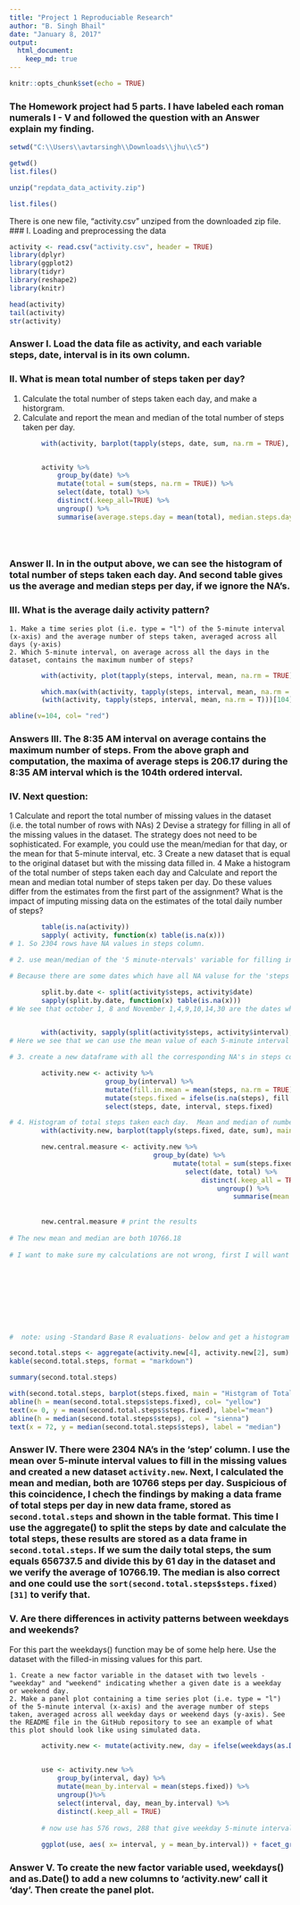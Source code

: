 ---
title: "Project 1 Reproduciable Research"
author: "B. Singh Bhail"
date: "January 8, 2017"
output: 
  html_document:
    keep_md: true
---

```{r setup, include=FALSE}
knitr::opts_chunk$set(echo = TRUE)
```

### The Homework project had 5 parts.  I have labeled each roman numerals I - V and followed the question with an Answer explain my finding. 
```{r}
setwd("C:\\Users\\avtarsingh\\Downloads\\jhu\\c5")

```

```{r}
getwd()
list.files()
```

```{r}
unzip("repdata_data_activity.zip")

```

```{r}
list.files()
```






There is one new file, "activity.csv" unziped from the downloaded zip file.
### I. Loading and preprocessing the data

```{r, preprocess}
activity <- read.csv("activity.csv", header = TRUE)
library(dplyr)
library(ggplot2)
library(tidyr)
library(reshape2)
library(knitr)

head(activity)
tail(activity)
str(activity)
```
###  Answer I.  Load the data file as activity, and each variable steps, date, interval is in its own column.










### II. What is mean total number of steps taken per day?

1. Calculate the total number of steps taken each day, and make a historgram.
2. Calculate and report the mean and median of the total number of steps taken per day.
```{r}

        with(activity, barplot(tapply(steps, date, sum, na.rm = TRUE), main = "Histogram of no. of step taken each day", xlab = "Day of the month", ylab = "Total number of steps"))


        activity %>% 
            group_by(date) %>%
            mutate(total = sum(steps, na.rm = TRUE)) %>%
            select(date, total) %>%
            distinct(.keep_all=TRUE) %>%
            ungroup() %>%
            summarise(average.steps.day = mean(total), median.steps.day = median(total))


      
```

### Answer II. In in the output above, we can see the histogram of total number of steps taken each day.  And second table gives us the average and median steps per day, if we ignore the NA's.








 


### III. What is the average daily activity pattern?
    1. Make a time series plot (i.e. type = "l") of the 5-minute interval (x-axis) and the average number of steps taken, averaged across all days (y-axis)
    2. Which 5-minute interval, on average across all the days in the dataset, contains the maximum number of steps?
```{r}
        with(activity, plot(tapply(steps, interval, mean, na.rm = TRUE), type = "l", main = "Time series plot of 5-minute intervals", xlab = "5-minute intervals of the day", ylab = "Average no. of steps" ))

        which.max(with(activity, tapply(steps, interval, mean, na.rm = T)))
        (with(activity, tapply(steps, interval, mean, na.rm = T)))[104]

abline(v=104, col= "red")

```

### Answers III. The 8:35 AM interval on average contains the maximum number of steps. From the above graph and computation, the maxima of average steps is 206.17 during the 8:35 AM interval which is the 104th ordered interval.











### IV. Next question:
1    Calculate and report the total number of missing values in the dataset (i.e. the total number of rows with NAs)
2    Devise a strategy for filling in all of the missing values in the dataset. The strategy does not need to be sophisticated. For example, you could use the mean/median for that day, or the mean for that 5-minute interval, etc.
3    Create a new dataset that is equal to the original dataset but with the missing data filled in.
4    Make a histogram of the total number of steps taken each day and Calculate and report the mean and median total number of steps taken per day. Do these values differ from the estimates from the first part of the assignment? What is the impact of imputing missing data on the estimates of the total daily number of steps?

```{r}
        table(is.na(activity))
        sapply( activity, function(x) table(is.na(x)))
# 1. So 2304 rows have NA values in steps column.

# 2. use mean/median of the '5 minute-ntervals' variable for filling in the NA's.

# Because there are some dates which have all NA valuse for the 'steps' value.

        split.by.date <- split(activity$steps, activity$date)
        sapply(split.by.date, function(x) table(is.na(x)))
# We see that october 1, 8 and November 1,4,9,10,14,30 are the dates where all the observations of 'steps' are NA, therefore it does not make sense to use mean/median of that day


        with(activity, sapply(split(activity$steps, activity$interval), function(x) table(is.na(x))))
# Here we see that we can use the mean value of each 5-minute interval to fill in the NA's of 'steps' column, becaue there are only 8 NA's for each 'interval' group as seen above.

# 3. create a new dataframe with all the corresponding NA's in steps column.

        activity.new <- activity %>%
                        group_by(interval) %>%
                        mutate(fill.in.mean = mean(steps, na.rm = TRUE)) %>%
                        mutate(steps.fixed = ifelse(is.na(steps), fill.in.mean, steps)) %>%
                        select(steps, date, interval, steps.fixed)

# 4. Histogram of total steps taken each day.  Mean and median of number of steps per day. Compare the effect of imputed missing values.
        with(activity.new, barplot(tapply(steps.fixed, date, sum), main = " Total number of steps taken each day", xlab = "Date", ylab = "Avg. no. steps"))

        new.central.measure <- activity.new %>%
                                    group_by(date) %>%
                                         mutate(total = sum(steps.fixed)) %>%
                                            select(date, total) %>%
                                                distinct(.keep_all = TRUE) %>%
                                                    ungroup() %>%
                                                        summarise(mean = mean(total), median = median(total))
                                
            
        new.central.measure # print the results
        
# The new mean and median are both 10766.18
        
# I want to make sure my calculations are not wrong, first I will want to see the summary of the 'steps.fixed' column used in the new calculations.  I will redo the calculations with base R
            
    


        
        
        
        
        
#  note: using -Standard Base R evaluations- below and get a histogram of total steps and mean and median:

second.total.steps <- aggregate(activity.new[4], activity.new[2], sum)
kable(second.total.steps, format = "markdown")

summary(second.total.steps)

with(second.total.steps, barplot(steps.fixed, main = "Histgram of Total number of steps per day"))
abline(h = mean(second.total.steps$steps.fixed), col= "yellow")
text(x= 0, y = mean(second.total.steps$steps.fixed), label="mean")
abline(h = median(second.total.steps$steps), col = "sienna")
text(x = 72, y = median(second.total.steps$steps), label = "median")
```


### Answer IV. There were 2304 NA's in the 'step' column.  I use the mean over 5-minute interval values to fill in the missing values and created a new dataset `activity.new`. Next, I calculated the mean and median, both are 10766 steps per day. Suspicious of this coincidence, I chech the findings by making a data frame of total steps per day in new data frame, stored as `second.total.steps` and shown in the table format.  This time I use the aggregate() to split the steps by date and calculate the total steps, these results are stored as a data frame in `second.total.steps`.  If we sum the daily total steps, the sum equals 656737.5 and divide this by 61 day in the dataset and we verify the average of 10766.19.  The median is also correct and one could use the `sort(second.total.steps$steps.fixed)[31]` to verify that.










### V.  Are there differences in activity patterns between weekdays and weekends?

For this part the weekdays() function may be of some help here. Use the dataset with the filled-in missing values for this part.

    1. Create a new factor variable in the dataset with two levels - "weekday" and "weekend" indicating whether a given date is a weekday or weekend day.
    2. Make a panel plot containing a time series plot (i.e. type = "l") of the 5-minute interval (x-axis) and the average number of steps taken, averaged across all weekday days or weekend days (y-axis). See the README file in the GitHub repository to see an example of what this plot should look like using simulated data.
    
```{r}
        activity.new <- mutate(activity.new, day = ifelse(weekdays(as.Date(date)) %in% c("Saturday", "Sunday"), "weekend", "weekday"))

        
        use <- activity.new %>%
            group_by(interval, day) %>%
            mutate(mean_by.interval = mean(steps.fixed)) %>%
            ungroup()%>%
            select(interval, day, mean_by.interval) %>%
            distinct(.keep_all = TRUE)
        
        # now use has 576 rows, 288 that give weekday 5-minute interval mean and 288 that give weekend values.  
        
        ggplot(use, aes( x= interval, y = mean_by.interval)) + facet_grid(day~.) + geom_line() + labs(y= "Average number of steps in an interval", title = "Average number of steps in a 5-minute interval")
```

### Answer V. To create the new factor variable used, weekdays() and as.Date() to add a new columns to 'activity.new' call it 'day'. Then create the panel plot.

